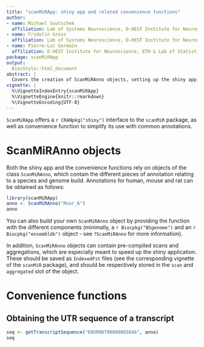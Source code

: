 ```yaml
---
title: "scanMiRApp: shiny app and related convenience functions"
author: 
- name: Michael Soutschek
  affiliation: Lab of Systems Neuroscience, D-HEST Institute for Neuroscience, ETH
- name: Fridolin Gross
  affiliation: Lab of Systems Neuroscience, D-HEST Institute for Neuroscience, ETH
- name: Pierre-Luc Germain
  affiliation: D-HEST Institute for Neuroscience, ETH & Lab of Statistical Bioinformatics, UZH
package: scanMiRApp
output:
  BiocStyle::html_document
abstract: |
  Covers the creation of ScanMiRAnno objects, setting up the shiny app, and using the wrappers.
vignette: |
  %\VignetteIndexEntry{scanMiRApp}
  %\VignetteEngine{knitr::rmarkdown}
  %\VignetteEncoding{UTF-8}
---
```


`ScanMiRApp` offers a `r CRANpkg("shiny")` interface to the `scanMiR` package,
as well as convenience function to simplify its use with common annotations.

# ScanMiRAnno objects

Both the shiny app and the convenience functions rely on objects of the class 
`ScanMiRAnno`, which contain the different pieces of annotation relating to a 
species and genome build. Annotations for human, mouse and rat can be obtained 
as follows:

```r
library(scanMiRApp)
anno <- ScanMiRAnno("Rnor_6")
anno
```

You can also build your own `ScanMiRAnno` object by providing the function with
the different components (minimally, a `r Biocpkg("BSgenome")` and an 
`r Biocpkg("ensembldb")` object - see `?ScanMiRAnno` for more information).

In addition, `ScanMiRAnno` objects can contain pre-compiled scans and 
aggregations, which are especially meant to speed up the shiny application. 
These should be saved as `IndexedFst` files (see the corresponding vignette of
the `scanMiR` package), and should be respectively stored in the `scan` and 
`aggregated` slot of the object.

# Convenience functions

## Obtaining the UTR sequence of a transcript

```r
seq <- getTranscriptSequence("ENSRNOT00000065646", anno)
seq
```

## 